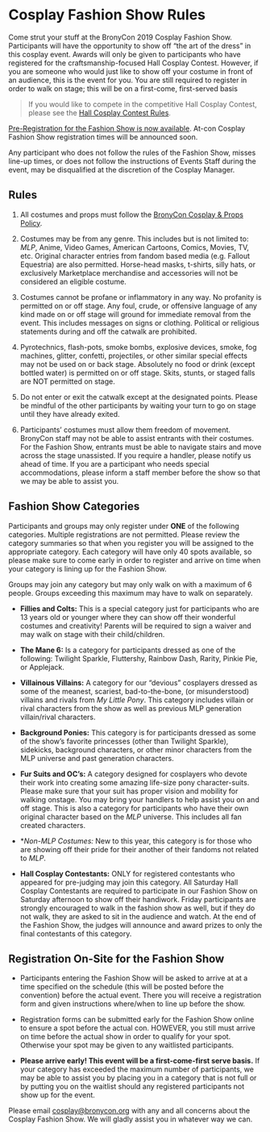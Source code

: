 # Cosplay Fashion Show Rules

Come strut your stuff at the BronyCon 2019 Cosplay Fashion Show. Participants will have the opportunity to show off “the art of the dress” in this cosplay event. Awards will only be given to participants who have registered for the craftsmanship-focused Hall Cosplay Contest. However, if you are someone who would just like to show off your costume in front of an audience, this is the event for you. You are still required to register in order to walk on stage; this will be on a first-come, first-served basis

> If you would like to compete in the competitive Hall Cosplay Contest, please see the [Hall Cosplay Contest Rules](/policies/hall-cosplay-contest).

[Pre-Registration for the Fashion Show is now available](https://forms.gle/o951GjAVVbC2dSCw9). At-con Cosplay Fashion Show registration times will be announced soon.

Any participant who does not follow the rules of the Fashion Show, misses line-up times, or does not follow the instructions of Events Staff during the event, may be disqualified at the discretion of the Cosplay Manager.

## Rules

1. All costumes and props must follow the [BronyCon Cosplay & Props Policy](/policies/#cosplay-and-props-policy).

2. Costumes may be from any genre. This includes but is not limited to: _MLP_, Anime, Video Games, American Cartoons, Comics, Movies, TV, etc. Original character entries from fandom based media (e.g. Fallout Equestria) are also permitted. Horse-head masks, t-shirts, silly hats, or exclusively Marketplace merchandise and accessories will not be considered an eligible costume.

3. Costumes cannot be profane or inflammatory in any way. No profanity is permitted on or off stage. Any foul, crude, or offensive language of any kind made on or off stage will ground for immediate removal from the event. This includes messages on signs or clothing. Political or religious statements during and off the catwalk are prohibited.

4. Pyrotechnics, flash-pots, smoke bombs, explosive devices, smoke, fog machines, glitter, confetti, projectiles, or other similar special effects may not be used on or back stage. Absolutely no food or drink (except bottled water) is permitted on or off stage. Skits, stunts, or staged falls are NOT permitted on stage.

5. Do not enter or exit the catwalk except at the designated points. Please be mindful of the other participants by waiting your turn to go on stage until they have already exited.

6. Participants’ costumes must allow them freedom of movement. BronyCon staff may not be able to assist entrants with their costumes. For the Fashion Show, entrants must be able to navigate stairs and move across the stage unassisted. If you require a handler, please notify us ahead of time. If you are a participant who needs special accommodations, please inform a staff member before the show so that we may be able to assist you.

## Fashion Show Categories

Participants and groups may only register under **ONE** of the following categories. Multiple registrations are not permitted. Please review the category summaries so that when you register you will be assigned to the appropriate category. Each category will have only 40 spots available, so please make sure to come early in order to register and arrive on time when your category is lining up for the Fashion Show.

Groups may join any category but may only walk on with a maximum of 6 people. Groups exceeding this maximum may have to walk on separately.

- **Fillies and Colts:** This is a special category just for participants who are 13 years old or younger where they can show off their wonderful costumes and creativity! Parents will be required to sign a waiver and may walk on stage with their child/children.

- **The Mane 6:** Is a category for participants dressed as one of the following: Twilight Sparkle, Fluttershy, Rainbow Dash, Rarity, Pinkie Pie, or Applejack.

- **Villainous Villains:** A category for our “devious” cosplayers dressed as some of the meanest, scariest, bad-to-the-bone, (or misunderstood) villains and rivals from _My Little Pony_. This category includes villain or rival characters from the show as well as previous MLP generation villain/rival characters.

- **Background Ponies:** This category is for participants dressed as some of the show’s favorite princesses (other than Twilight Sparkle), sidekicks, background characters, or other minor characters from the MLP universe and past generation characters.

- **Fur Suits and OC’s:** A category designed for cosplayers who devote their work into creating some amazing life-size pony character-suits. Please make sure that your suit has proper vision and mobility for walking onstage. You may bring your handlers to help assist you on and off stage. This is also a category for participants who have their own original character based on the _MLP_ universe. This includes all fan created characters.

- \*_Non-*MLP* Costumes:_ New to this year, this category is for those who are showing off their pride for their another of their fandoms not related to _MLP_.

- **Hall Cosplay Contestants:** ONLY for registered contestants who appeared for pre-judging may join this category. All Saturday Hall Cosplay Contestants are required to participate in our Fashion Show on Saturday afternoon to show off their handiwork. Friday participants are strongly encouraged to walk in the fashion show as well, but if they do not walk, they are asked to sit in the audience and watch. At the end of the Fashion Show, the judges will announce and award prizes to only the final contestants of this category.

## Registration On-Site for the Fashion Show

- Participants entering the Fashion Show will be asked to arrive at at a time specified on the schedule (this will be posted before the convention) before the actual event. There you will receive a registration form and given instructions where/when to line up before the show.

- Registration forms can be submitted early for the Fashion Show online to ensure a spot before the actual con. HOWEVER, you still must arrive on time before the actual show in order to qualify for your spot. Otherwise your spot may be given to any waitlisted participants.

- **Please arrive early! This event will be a first-come-first serve basis.** If your category has exceeded the maximum number of participants, we may be able to assist you by placing you in a category that is not full or by putting you on the waitlist should any registered participants not show up for the event.

Please email [cosplay@bronycon.org](mailto:cosplay@bronycon.org) with any and all concerns about the Cosplay Fashion Show. We will gladly assist you in whatever way we can.
